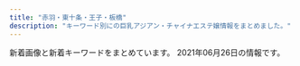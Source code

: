 ```yaml
---
title: "赤羽・東十条・王子・板橋"
description: "キーワード別にの巨乳アジアン・チャイナエステ嬢情報をまとめました。"
---
```


新着画像と新着キーワードをまとめています。
2021年06月26日の情報です。

<DmmAffiliateIns />
<KeywordTable
  shops={
    [
    {
        "img_links": [
            "http://angel-aroma.net/img/top.jpg",
            "http://angel-aroma.net/img/sta3.jpg",
            "http://angel-aroma.net/img/m5.jpg",
            "http://angel-aroma.net/img/qr.jpg",
            "http://angel-aroma.net/img/sta2.jpg",
            "http://angel-aroma.net/img/m20.jpg",
            "http://angel-aroma.net/img/m10.jpg",
            "http://angel-aroma.net/img/m1.jpg",
            "http://angel-aroma.net/img/no.png",
            "http://angel-aroma.net/img/sta1.jpg",
            "http://angel-aroma.net/img/sta6.jpg",
            "http://angel-aroma.net/img/m30.jpg",
            "http://angel-aroma.net/img/sta5.jpg",
            "http://angel-aroma.net/img/m4.jpg",
            "http://angel-aroma.net/img/m2.jpg",
            "http://angel-aroma.net/img/m6.jpg",
            "http://angel-aroma.net/img/m3.jpg",
            "http://angel-aroma.net/img/stafft.jpg"
        ],
        "name": "\u30c0\u30fc\u30ea\u30f3",
        "station": "JR\u8d64\u7fbd\u99c5\u6771\u53e3",
        "url": "http://angel-aroma.net/",
        "keywords": {
            "86": 4,
            "82": 2,
            "84": 2,
            "87": 2
        }
    },
    {
        "keywords": {},
        "station": "\u5c3e\u4e45\u99c5",
        "img_links": [
            "https://nippori-massage.com/images/main1.jpg",
            "https://nippori-massage.com/footer/footer-tel.png",
            "https://nippori-massage.com/images/clear.png",
            "https://nippori-massage.com/images/esthe4.jpg",
            "https://nippori-massage.com/images/main-sp.jpg",
            "https://nippori-massage.com/staff/ai-s2.jpg",
            "https://nippori-massage.com/mens-esthe/2021/04/15/sakura-s1.jpg",
            "https://nippori-massage.com/staff/sakura-l1.jpg",
            "https://nippori-massage.com/staff/sakura-s1.jpg",
            "https://nippori-massage.com/room/room-l1.jpg",
            "https://nippori-massage.com/icon/facebook.png",
            "https://nippori-massage.com/images/esthe1.jpg",
            "https://nippori-massage.com/room/room-l2.jpg",
            "https://nippori-massage.com/line/10min-coupon.png",
            "https://scdn.line-apps.com/n/line_add_friends/btn/ja.png",
            "https://nippori-massage.com/images/qrcode.png",
            "https://nippori-massage.com/images/esthe2.jpg",
            "https://nippori-massage.com/staff/ai-l1.jpg",
            "https://nippori-massage.com/icon/yelp.png",
            "https://nippori-massage.com/footer/footer-staff.png",
            "https://nippori-massage.com/images/header3.png",
            "https://nippori-massage.com/room/room-l3.jpg",
            "https://nippori-massage.com/icon/line.png",
            "https://nippori-massage.com/mens-esthe/2021/06/19/ai-s1.jpg",
            "https://nippori-massage.com/staff/ai-l2.jpg",
            "https://nippori-massage.com/images/line_friend.png",
            "https://nippori-massage.com/footer/footer-line.png",
            "https://nippori-massage.com/line/line-qr.png",
            "https://nippori-massage.com//icon/facebook.png",
            "https://nippori-massage.com/room/room-l4.jpg",
            "https://nippori-massage.com/staff/ai-s1.jpg",
            "https://nippori-massage.com/icon/twitter.png",
            "https://nippori-massage.com/images/esthe3.jpg",
            "https://nippori-massage.com/images/obi.jpg"
        ],
        "url": "https://nippori-massage.com/",
        "name": "\u56de\u697d\u82d1"
    },
    {
        "img_links": [
            "http://www.cocosia.work/staff/rea1.jpg",
            "http://www.cocosia.work/img/int2.jpg",
            "http://www.cocosia.work/staff/mika.jpg",
            "http://www.cocosia.work/img/bn_contact_sp.jpg",
            "http://www.cocosia.work/img/concept_sp.jpg",
            "http://www.cocosia.work/staff/hina.jpg",
            "http://www.cocosia.work/img/int3.jpg",
            "http://www.cocosia.work/img/header_info.png",
            "http://www.cocosia.work/staff/riya.jpg",
            "http://www.cocosia.work/staff/mao1.jpg",
            "http://www.cocosia.work/img/int2_sp.jpg",
            "http://www.cocosia.work/staff/riya1.jpg",
            "http://www.cocosia.work/staff/yuyu.jpg",
            "http://www.cocosia.work/img/concept.jpg",
            "http://www.cocosia.work/img/bn_contact.jpg",
            "http://www.cocosia.work/staff/rea.jpg",
            "http://www.cocosia.work/staff/mao.jpg",
            "http://www.cocosia.work/img/bn_howto.jpg",
            "http://www.cocosia.work/img/int1.jpg",
            "http://www.cocosia.work/img/int1_sp.jpg",
            "http://www.cocosia.work/img/int3_sp.jpg",
            "http://www.cocosia.work/staff/hina1.jpg",
            "http://www.cocosia.work/staff/mika1.jpg",
            "http://www.cocosia.work/staff/yuyu1.jpg",
            "http://www.cocosia.work/img/bn_howto_sp.jpg",
            "http://www.cocosia.work/img/i_tel.png"
        ],
        "keywords": {
            "86": 8,
            "E": 6,
            "85": 2,
            "C": 15,
            "87": 6,
            "D": 10
        },
        "station": "JR\u8d64\u7fbd\u99c5\u897f\u53e3",
        "name": "Cocosia \uff5e\u30b3\u30b3\u30b7\u30a2\uff5e",
        "url": "http://www.cocosia.work/"
    },
    {
        "img_links": [
            "http://www.darling.esjp.info/img/nav-005.png",
            "http://www.darling.esjp.info/files/007.jpg",
            "http://www.darling.esjp.info/img/stb.jpg",
            "http://www.darling.esjp.info/img/tel.png",
            "http://www.darling.esjp.info/img/nav-004.png",
            "http://www.darling.esjp.info/img/stt.jpg",
            "http://www.darling.esjp.info/files/008.jpg",
            "http://www.darling.esjp.info/files/003.jpg",
            "http://www.darling.esjp.info/img/nav-001.png",
            "http://www.darling.esjp.info/img/nav-006.png",
            "http://www.darling.esjp.info/img/top01.png",
            "http://www.darling.esjp.info/img/nav-002.png",
            "http://www.darling.esjp.info/files/001.jpg",
            "http://www.darling.esjp.info/files/002.jpg",
            "http://www.darling.esjp.info/img/nav-003.png"
        ],
        "name": "Darling \uff5e\u30c0\u30fc\u30ea\u30f3\uff5e",
        "url": "http://www.darling.esjp.info/",
        "station": "JR\u8d64\u7fbd\u99c5\u5357\u53e3",
        "keywords": {
            "87": 4,
            "86": 1,
            "D": 5
        }
    },
    {
        "img_links": [
            "https://dream.ests.jp/images/s_pick.png",
            "https://dream.ests.jp/images/top.png",
            "https://dream.ests.jp/photos/sites/12/2021/03/2021031110482840.jpg",
            "https://dream.ests.jp/images/s_link.jpg",
            "https://dream.ests.jp/images/s_therapist.jpg",
            "https://dream.ests.jp/images/2.jpg",
            "https://dream.ests.jp/photos/sites/12/2021/03/2021031110483021.jpg",
            "https://dream.ests.jp/images/new.jpg",
            "https://dream.ests.jp/images/news_bj3.jpg",
            "https://dream.ests.jp/photos/sites/12/2021/03/2021031110483161.jpg",
            "https://dream.ests.jp/images/mobile.jpg",
            "https://dream.ests.jp/images/line.png",
            "https://dream.ests.jp/images/s_news.jpg",
            "https://dream.ests.jp/images/1.jpg",
            "https://dream.ests.jp/photos/sites/12/2021/03/2021031110482744.jpg",
            "https://dream.ests.jp/images/staff_bj3.jpg",
            "https://dream.ests.jp/images/end.png"
        ],
        "station": "JR\u8d64\u7fbd\u99c5\u6771\u53e3",
        "keywords": {
            "E": 2,
            "85": 2,
            "D": 6,
            "C": 12,
            "86": 4,
            "87": 2
        },
        "url": "https://dream.ests.jp/",
        "name": "\u30a2\u30ed\u30de\u30c9\u30ea\u30fc\u30e0"
    },
    {
        "keywords": {
            "\u4e73": 2,
            "D": 5,
            "87": 1,
            "85": 2,
            "C": 1
        },
        "name": "\u7e01\u697d",
        "img_links": [
            "http://figret.xyz/static/picture/bar-inte.png",
            "http://figret.xyz/static/picture/bar-girls.png",
            "http://figret.xyz/static/picture/info2.jpg",
            "http://figret.xyz/static/picture/bar-news.png",
            "http://figret.xyz/uploads/210501/1-2105011FK05b.jpg",
            "http://figret.xyz/uploads/210515/1-2105151454123F.jpg",
            "http://figret.xyz/uploads/200520/1-200520094144146.jpg",
            "http://figret.xyz/static/picture/info1.jpg",
            "http://figret.xyz/uploads/210517/1-21051G0253T50.jpg",
            "http://figret.xyz/static/picture/girls-bar.png",
            "http://figret.xyz/uploads/200520/1-200520100430557.jpg",
            "http://figret.xyz/uploads/200520/1-200520100455411.jpg",
            "http://figret.xyz/static/picture/info_text.jpg",
            "http://figret.xyz/static/picture/bar-infomation.png"
        ],
        "url": "http://figret.xyz/",
        "station": "JR\u5341\u6761\u99c5\u5357\u53e3"
    },
    {
        "img_links": [
            "http://www.kaen.relaxmens.com/files/006.jpg",
            "http://www.kaen.relaxmens.com/files/007.jpg",
            "http://www.kaen.relaxmens.com/files/002.jpg",
            "http://www.kaen.relaxmens.com/images/kanban.jpg",
            "http://www.kaen.relaxmens.com/images/sp_tit_therapist.png",
            "http://www.kaen.relaxmens.com/images/sp_tit_new.png",
            "http://www.kaen.relaxmens.com/images/tit_therapist.png",
            "http://www.kaen.relaxmens.com/images/acc3.jpg",
            "http://www.kaen.relaxmens.com/images/maining.jpg",
            "http://www.kaen.relaxmens.com/files/008.jpg",
            "http://www.kaen.relaxmens.com/files/001.jpg",
            "http://www.kaen.relaxmens.com/files/009.jpg",
            "http://www.kaen.relaxmens.com/files/005.jpg",
            "http://www.kaen.relaxmens.com/images/acc5.jpg",
            "http://www.kaen.relaxmens.com/images/tit_new.png",
            "http://www.kaen.relaxmens.com/images/img_tel.png",
            "http://www.kaen.relaxmens.com/images/acc1.jpg",
            "http://www.kaen.relaxmens.com/images/acc4.jpg",
            "http://www.kaen.relaxmens.com/images/acc2.jpg",
            "http://www.kaen.relaxmens.com/images/top.jpg",
            "http://www.kaen.relaxmens.com/images/sp_top.jpg"
        ],
        "name": "\u83ef\u8276",
        "keywords": {
            "86": 6,
            "E": 6,
            "85": 30,
            "87": 6,
            "D": 6,
            "C": 30
        },
        "station": "JR\u8d64\u7fbd\u99c5\u6771\u53e3",
        "url": "http://www.kaen.relaxmens.com/"
    },
    {
        "station": "JR\u8d64\u7fbd\u99c5",
        "keywords": {
            "D": 4,
            "88": 2,
            "87": 2,
            "C": 6,
            "86": 9,
            "84": 6
        },
        "name": "\u30e1\u30eb\u30c6\u30a3\u2015\u30e9\u30f4",
        "url": "http://meltylove.xyz/",
        "img_links": [
            "http://meltylove.xyz/images/new.png",
            "http://meltylove.xyz/images/room1.jpg",
            "http://meltylove.xyz/images/g5.jpg",
            "http://meltylove.xyz/images/end.png",
            "http://meltylove.xyz/images/r2.png",
            "http://meltylove.xyz/images/room2.png",
            "http://meltylove.xyz/images/s1.png",
            "http://meltylove.xyz/images/g1.jpg",
            "http://meltylove.xyz/images/room3.png",
            "http://meltylove.xyz/images/g3.jpg",
            "http://meltylove.xyz/images/r1.png",
            "http://meltylove.xyz/images/g0.jpg",
            "http://meltylove.xyz/images/room4.png",
            "http://meltylove.xyz/images/g4.jpg",
            "http://meltylove.xyz/images/top.jpg",
            "http://meltylove.xyz/images/s3.png",
            "http://meltylove.xyz/images/g2.jpg",
            "http://meltylove.xyz/images/r3.png"
        ]
    },
    {
        "keywords": {},
        "name": "Only one \uff5e\u30aa\u30f3\u30ea\u30fc\u30ef\u30f3\uff5e",
        "station": "JR\u8d64\u7fbd\u99c5\u5357\u53e3",
        "img_links": [
            "http://www.roserelaxation.info/upload/202007/thumb_dis/1594636246.jpg",
            "http://www.roserelaxation.info/upload/202007/thumb_dis/1594636684.jpg",
            "http://www.roserelaxation.info/upload/201708/1502280972.jpg",
            "http://www.roserelaxation.info/upload/images/20170613_104732.jpg",
            "http://www.roserelaxation.info/upload/202007/1594636246.jpg",
            "http://www.roserelaxation.info/upload/201807/thumb/1531195547.jpg",
            "http://www.roserelaxation.info/upload/201808/thumb_dis/1535596152.jpg",
            "http://www.roserelaxation.info/upload/201807/1531195952.jpg",
            "http://www.roserelaxation.info/upload/201712/thumb/1512155748.jpg",
            "http://www.roserelaxation.info/upload/202007/1594636684.jpg",
            "http://www.roserelaxation.info/upload/201807/thumb_dis/1531197286.jpg",
            "http://www.roserelaxation.info/upload/202007/thumb_dis/1594636322.jpg",
            "http://www.roserelaxation.info/upload/201801/1517150493.jpg",
            "http://www.roserelaxation.info/upload/images/20170706_091357.jpg",
            "http://www.roserelaxation.info/upload/202007/thumb/1594636355.jpg",
            "http://www.roserelaxation.info/upload/images/20171214_032900.jpg",
            "http://www.roserelaxation.info/upload/202007/thumb_dis/1594636355.jpg",
            "http://www.roserelaxation.info/upload/images/20170525_102731.jpg",
            "http://www.roserelaxation.info/upload/201708/thumb_dis/1502280972.jpg",
            "http://www.roserelaxation.info/upload/202007/thumb/1594636684.jpg",
            "http://www.roserelaxation.info/upload/201807/thumb_dis/1531195952.jpg",
            "http://www.roserelaxation.info/upload/202008/1598846272.jpg",
            "http://www.roserelaxation.info/upload/201712/1512155748.jpg",
            "http://www.roserelaxation.info/upload/images/20171206_132851.jpg",
            "http://www.roserelaxation.info/upload/images/20171206_133002.jpg",
            "http://www.roserelaxation.info/upload/201807/1531197286.jpg",
            "http://www.roserelaxation.info/upload/201801/thumb/1517150493.jpg",
            "http://www.roserelaxation.info/upload/202007/thumb/1594636246.jpg",
            "http://www.roserelaxation.info/upload/images/20171206_132823.jpg",
            "http://www.roserelaxation.info/upload/201801/thumb_dis/1517150493.jpg",
            "http://www.roserelaxation.info/upload/201807/1531195547.jpg",
            "http://www.roserelaxation.info/upload/images/20171206_132919.jpg",
            "http://www.roserelaxation.info/upload/202007/1594636355.jpg",
            "http://www.roserelaxation.info/upload/201807/thumb_dis/1531195547.jpg",
            "http://www.roserelaxation.info/upload/201807/thumb/1531195952.jpg",
            "http://www.roserelaxation.info/upload/201707/1499300573.jpg",
            "http://www.roserelaxation.info/upload/201712/thumb_dis/1512155748.jpg"
        ],
        "url": "http://www.roserelaxation.info/"
    },
    {
        "keywords": {
            "D": 2,
            "86": 2
        },
        "img_links": [
            "http://shanshan-esthe.com/img/sta0.jpg",
            "http://shanshan-esthe.com/img/st14.jpg",
            "http://shanshan-esthe.com/img/st16.jpg",
            "http://shanshan-esthe.com/img/no.png",
            "http://shanshan-esthe.com/img/sta14.jpg"
        ],
        "station": "JR\u6771\u5341\u6761\u99c5\u5317\u53e3",
        "url": "http://shanshan-esthe.com/",
        "name": "\u9999\u9999"
    },
    {
        "url": "http://yuri.msa.jp/",
        "img_links": [
            "http://yuri.msa.jp/layer/images/top/top_03.jpg",
            "http://yuri.msa.jp/images/staff_bj1.png",
            "http://yuri.msa.jp/layer/images/top/top_06.jpg",
            "http://yuri.msa.jp/layer/images/top/top_08.png",
            "http://yuri.msa.jp/images/ser4.jpg",
            "http://yuri.msa.jp/images/staff_04.jpg",
            "http://yuri.msa.jp/images/1.jpg",
            "http://yuri.msa.jp/layer/images/top/top_01.jpg",
            "http://yuri.msa.jp/images/s_info.png",
            "http://yuri.msa.jp/images/info.png",
            "http://yuri.msa.jp/images/ser1.jpg",
            "http://yuri.msa.jp/images/staff_06.jpg",
            "http://yuri.msa.jp/images/ser3.jpg",
            "http://yuri.msa.jp/images/wenzi-staff.png",
            "http://yuri.msa.jp/images/top1.jpg",
            "http://yuri.msa.jp/layer/images/top/top_05.jpg",
            "http://yuri.msa.jp/images/staff_bj4.png",
            "http://yuri.msa.jp/layer/images/top.jpg",
            "http://yuri.msa.jp/layer/images/top/top_04.jpg",
            "http://yuri.msa.jp/images/top2.jpg",
            "http://yuri.msa.jp/images/staff_01.jpg",
            "http://yuri.msa.jp/images/ser2.jpg",
            "http://yuri.msa.jp/layer/images/top/top_02.jpg",
            "http://yuri.msa.jp/images/s_service.png",
            "http://yuri.msa.jp/images/staff_03.jpg",
            "http://yuri.msa.jp/images/staff_02.jpg"
        ],
        "keywords": {
            "84": 3,
            "83": 3,
            "85": 3,
            "86": 3
        },
        "station": "JR\u6771\u5341\u6761\u99c5\u5317\u53e3",
        "name": "\u767e\u5408"
    },
    {
        "name": "Last Paradise \uff5e\u30e9\u30b9\u30c8\u30d1\u30e9\u30c0\u30a4\u30b9\uff5e",
        "img_links": [
            "http://lastpara.net/image/cast/cast_263_1_s.jpg",
            "http://lastpara.net/image/cast/cast_259_1_s.jpg",
            "http://lastpara.net/image/cast/cast_287_1_s.jpg",
            "http://lastpara.net/image/cast/cast_287_1_l.jpg",
            "http://lastpara.net/image/cast/cast_262_1_l.jpg",
            "http://lastpara.net/image/cast/cast_263_1_l.jpg",
            "http://lastpara.net/image/cast/cast_261_1_l.jpg",
            "http://lastpara.net/image/cast/cast_265_1_l.jpg",
            "http://lastpara.net/img/event/camp_top_02.jpg",
            "http://lastpara.net/img/recuit.png",
            "http://lastpara.net/image/cast/cast_286_1_s.jpg",
            "http://lastpara.net/image/cast/cast_265_1_s.jpg",
            "http://lastpara.net/img/news-ttl.jpg",
            "http://lastpara.net/image/cast/cast_255_1_l.jpg",
            "http://lastpara.net/image/cast/cast_256_1_l.jpg",
            "http://lastpara.net/image/cast/cast_259_1_l.jpg",
            "http://lastpara.net/image/cast/cast_286_1_l.jpg",
            "http://lastpara.net/image/cast/cast_256_1_s.jpg"
        ],
        "station": "JR\u8d64\u7fbd\u99c5\u5357\u53e3",
        "keywords": {
            "90": 2,
            "84": 4,
            "86": 4,
            "85": 9
        },
        "url": "http://lastpara.net/"
    },
    {
        "keywords": {
            "\u30bb\u30af\u30b7\u30fc": 5
        },
        "name": "\u685c\u306e\u604b",
        "img_links": [
            "http://www.crossu.xyz/templets/default/picture/news.jpg",
            "http://www.crossu.xyz/uploads/181211/1-1Q2111433162D.jpg",
            "http://www.crossu.xyz/templets/default/picture/rec1.png",
            "http://www.crossu.xyz/uploads/180621/1-1P621101232H4.jpg",
            "http://www.crossu.xyz/uploads/allimg/180620/1-1P6201013133b.jpg",
            "http://www.crossu.xyz/uploads/191119/1-19111915043V27.jpg",
            "http://www.crossu.xyz/uploads/190924/1-1Z9241056212J.jpg",
            "http://www.crossu.xyz/templets/default/picture/staff_t.jpg",
            "http://www.crossu.xyz/uploads/180620/1-1P62010193X63.jpg",
            "http://www.crossu.xyz/uploads/180620/1-1P62010154K00.png",
            "http://www.crossu.xyz/templets/default/picture/interior_t.jpg",
            "http://www.crossu.xyz/templets/default/picture/head.jpg",
            "http://www.crossu.xyz/uploads/200528/1-20052Q52142229.jpg",
            "http://www.crossu.xyz/uploads/191129/1-19112914393CK.jpg"
        ],
        "url": "http://www.crossu.xyz/",
        "station": "JR\u738b\u5b50\u99c5\u5317\u53e3"
    },
    {
        "station": "\u84ee\u6839\u99c5\u6771\u53e3",
        "url": "http://www.l-yuri.work/",
        "name": "\u767e\u5408",
        "img_links": [
            "http://www.l-yuri.work/images/h_line.jpg",
            "http://www.l-yuri.work/images/news.png",
            "http://www.l-yuri.work/images/staff_t.jpg",
            "http://www.l-yuri.work/staff/emi.jpg",
            "http://www.l-yuri.work/images/1.png",
            "http://www.l-yuri.work/images/int1.png",
            "http://www.l-yuri.work/images/tel.jpg",
            "http://www.l-yuri.work/img/kaori1.jpg",
            "http://www.l-yuri.work/staff/aki.jpg",
            "http://www.l-yuri.work/images/3.png",
            "http://www.l-yuri.work/images/int2.png",
            "http://www.l-yuri.work/images/2.png",
            "http://www.l-yuri.work/images/head.jpg",
            "http://www.l-yuri.work/staff/kaori.jpg",
            "http://www.l-yuri.work/img/rina1.jpg",
            "http://www.l-yuri.work/img/aki1.jpg",
            "http://www.l-yuri.work/images/interior_t.jpg",
            "http://www.l-yuri.work/images/s1.png",
            "http://www.l-yuri.work/img/emi1.jpg",
            "http://www.l-yuri.work/images/4.png",
            "http://www.l-yuri.work/images/tg.jpg",
            "http://www.l-yuri.work/images/sys.png",
            "http://www.l-yuri.work/staff/rina.jpg",
            "http://www.l-yuri.work/images/mobile.jpg"
        ],
        "keywords": {}
    },
    {
        "url": "https://wagaya.xyz.mn/",
        "station": "JR\u738b\u5b50\u99c5\u4e2d\u592e\u53e3",
        "name": "\u6211\u304c\u5bb6",
        "keywords": {
            "86": 5,
            "85": 10,
            "D": 20,
            "C": 11,
            "83": 5
        },
        "img_links": [
            "https://wagaya.xyz.mn/photos/sites/56/2021/04/2021041205512892.jpg",
            "https://wagaya.xyz.mn/images/top.jpg",
            "https://wagaya.xyz.mn/images/s_news.png",
            "https://wagaya.xyz.mn/images/mobile.jpg",
            "https://wagaya.xyz.mn/photos/sites/56/2021/04/202104050602539.jpg",
            "https://wagaya.xyz.mn/photos/sites/56/2021/06/2021061105332195.jpg",
            "https://wagaya.xyz.mn/photos/sites/56/2021/04/2021041205512961.jpg",
            "https://wagaya.xyz.mn/images/s_staff.png",
            "https://wagaya.xyz.mn/images/nbj1.png"
        ]
    },
    {
        "name": "Love Sea",
        "keywords": {},
        "station": "JR\u6771\u5341\u6761\u99c5\u5317\u53e3",
        "img_links": [
            "https://higashijujo-mensesthe.com/staff/runa-l1.jpg",
            "https://higashijujo-mensesthe.com/2020/02/29/lime-s1.jpg",
            "https://higashijujo-mensesthe.com/staff/satomi-l1.jpg",
            "https://higashijujo-mensesthe.com/room/esthe3.jpg",
            "https://higashijujo-mensesthe.com/button/home.png",
            "https://higashijujo-mensesthe.com/button/blog.png",
            "https://higashijujo-mensesthe.com/staff/kimi-l1.jpg",
            "https://higashijujo-mensesthe.com/room/room-l1.jpg",
            "https://higashijujo-mensesthe.com/2019/08/23/satomi-s1.jpg",
            "https://higashijujo-mensesthe.com/room/room-l2.jpg",
            "https://higashijujo-mensesthe.com/images/footer-r.png",
            "https://higashijujo-mensesthe.com/images/clear.png",
            "https://higashijujo-mensesthe.com/images/header3.png",
            "https://higashijujo-mensesthe.com/images/flower.png",
            "https://higashijujo-mensesthe.com/staff/lime-l1.jpg",
            "https://higashijujo-mensesthe.com/images/qrcode.png",
            "https://higashijujo-mensesthe.com/icon/yelp.png",
            "https://higashijujo-mensesthe.com/staff/rika-l1.jpg",
            "https://higashijujo-mensesthe.com/menu/gallery.png",
            "https://higashijujo-mensesthe.com/menu/friend.png",
            "https://higashijujo-mensesthe.com/room/room-l4.jpg",
            "https://higashijujo-mensesthe.com/icon/twitter.png",
            "https://higashijujo-mensesthe.com/2019/10/21/rika-s1.jpg",
            "https://higashijujo-mensesthe.com/icon/line.png",
            "https://higashijujo-mensesthe.com/button/staff.png",
            "https://higashijujo-mensesthe.com/icon/facebook.png",
            "https://higashijujo-mensesthe.com/images/main1.jpg",
            "https://higashijujo-mensesthe.com/staff/runa-s1.jpg",
            "https://higashijujo-mensesthe.com/room/esthe2.jpg",
            "https://higashijujo-mensesthe.com/2019/08/22/runa-s1.jpg",
            "https://higashijujo-mensesthe.com/staff/kimi-l2.jpg",
            "https://higashijujo-mensesthe.com/2019/08/10/kimi-s1.jpg",
            "https://higashijujo-mensesthe.com/images/main-sp.jpg",
            "https://higashijujo-mensesthe.com/room/esthe1.jpg",
            "https://higashijujo-mensesthe.com/staff/satomi-s1.jpg",
            "https://higashijujo-mensesthe.com/menu/blog.png",
            "https://higashijujo-mensesthe.com/staff/rika-s1.jpg",
            "https://higashijujo-mensesthe.com/menu/home.png",
            "https://higashijujo-mensesthe.com/staff/kimi-s2.jpg",
            "https://higashijujo-mensesthe.com/menu/info.png",
            "https://higashijujo-mensesthe.com/staff/lime-s1.jpg",
            "https://higashijujo-mensesthe.com/staff/kimi-s1.jpg",
            "https://higashijujo-mensesthe.com/images/footer-l.png",
            "https://higashijujo-mensesthe.com/room/room-l3.jpg",
            "https://higashijujo-mensesthe.com/images/camp.jpg"
        ],
        "url": "https://higashijujo-mensesthe.com/"
    },
    {
        "url": "https://kirakira.xyz.mn/",
        "keywords": {},
        "name": "Lucky",
        "img_links": [],
        "station": "JR\u738b\u5b50\u99c5\u5317\u53e3"
    },
    {
        "keywords": {
            "E": 5,
            "D": 10,
            "85": 5,
            "C": 5,
            "87": 5,
            "86": 10
        },
        "url": "http://coconat.work/",
        "station": "JR\u8d64\u7fbd\u99c5\u6771\u53e3",
        "name": "\u30b3\u30b3\u30ca\u30c3\u30c4",
        "img_links": [
            "http://coconat.work/images/m-head01.jpg",
            "http://coconat.work/images/news.jpg",
            "http://coconat.work/staff/ayaka1.jpg",
            "http://coconat.work/images/interior_t.jpg",
            "http://coconat.work/staff/yuko1.jpg",
            "http://coconat.work/images/staff_t.jpg",
            "http://coconat.work/images/m-top004.jpg",
            "http://coconat.work/staff/yuyu1.jpg",
            "http://coconat.work/images/call.png",
            "http://coconat.work/images/news_t.jpg",
            "http://coconat.work/staff/rina1.jpg"
        ]
    },
    {
        "station": "JR\u738b\u5b50\u99c5\u5317\u53e3",
        "name": "\u7f8e\u5065",
        "keywords": {
            "C": 15
        },
        "url": "http://oji.pink/",
        "img_links": [
            "http://oji.pink/images/zi_staff.png",
            "http://oji.pink/images/g1.jpg",
            "http://oji.pink/images/yuki.jpg",
            "http://oji.pink/images/g5.jpg",
            "http://oji.pink/images/aki.jpg",
            "http://oji.pink/images/1.png",
            "http://oji.pink/images/new1.jpg",
            "http://oji.pink/images/3.png",
            "http://oji.pink/images/r4.jpg",
            "http://oji.pink/images/top.jpg",
            "http://oji.pink/images/r1.jpg",
            "http://oji.pink/images/g7.jpg",
            "http://oji.pink/images/zi_link.png",
            "http://oji.pink/images/mobile.jpg",
            "http://oji.pink/images/g0.jpg",
            "http://oji.pink/images/g2.jpg",
            "http://oji.pink/images/r2.jpg",
            "http://oji.pink/images/r3.jpg"
        ]
    },
    {
        "keywords": {
            "E": 3,
            "85": 1,
            "84": 1,
            "C": 1,
            "86": 2,
            "87": 2,
            "D": 3,
            "89": 1
        },
        "station": "JR\u8d64\u7fbd\u99c5\u6771\u53e3",
        "url": "http://www.e-baby.work/",
        "name": "\u30a2\u30a4\u30ea\u30b9",
        "img_links": [
            "http://www.e-baby.work/img/all/icon2.png",
            "http://www.e-baby.work/staff/kumi1.jpg",
            "http://www.e-baby.work/staff/haru1.jpg",
            "http://www.e-baby.work/img/all/loader.png",
            "http://www.e-baby.work/staff/yuka1.jpg",
            "http://www.e-baby.work/staff/miho1.jpg",
            "http://www.e-baby.work/staff/mihoc.jpg",
            "http://www.e-baby.work/staff/karen1.jpg",
            "http://www.e-baby.work/staff/maya1.jpg",
            "http://www.e-baby.work/staff/rina1.jpg"
        ]
    },
    {
        "station": "\u8d64\u7fbd\u5ca9\u6df5\u99c52\u756a\u51fa\u53e3",
        "keywords": {
            "85": 2,
            "\u30bb\u30af\u30b7\u30fc": 2,
            "87": 8,
            "D": 8
        },
        "name": "GOOD TIME",
        "img_links": [
            "http://www.goodtime.iesjp.com/images/m-yejiao.jpg",
            "http://www.goodtime.iesjp.com/files/003.jpg",
            "http://www.goodtime.iesjp.com/images/m-top-right04.jpg",
            "http://www.goodtime.iesjp.com/photo_news/upimg/3943160b5eaf8ad73c_1.jpg",
            "http://www.goodtime.iesjp.com/images/m-top-right01.jpg",
            "http://www.goodtime.iesjp.com/images/m-left.jpg",
            "http://www.goodtime.iesjp.com/images/m-top02.jpg",
            "http://www.goodtime.iesjp.com/files/004.jpg",
            "http://www.goodtime.iesjp.com/files/001.jpg",
            "http://www.goodtime.iesjp.com/photo_news/upimg/22286608910ac9b0db_0.jpg",
            "http://www.goodtime.iesjp.com/images/m-head.jpg",
            "http://www.goodtime.iesjp.com/images/m-top03.jpg",
            "http://www.goodtime.iesjp.com/files/007.jpg",
            "http://www.goodtime.iesjp.com/images/m-right.jpg",
            "http://www.goodtime.iesjp.com/images/m-top-right02.jpg",
            "http://www.goodtime.iesjp.com/images/call.png",
            "http://www.goodtime.iesjp.com/photo_news/upimg/6226360739cbd5fa6e_0.jpg",
            "http://www.goodtime.iesjp.com/files/006.jpg",
            "http://www.goodtime.iesjp.com/images/m-top-right03.jpg",
            "http://www.goodtime.iesjp.com/photo_news/upimg/3462960a1ab283cd4a_0.jpg",
            "http://www.goodtime.iesjp.com/images/top-left01.jpg"
        ],
        "url": "http://www.goodtime.iesjp.com/"
    },
    {
        "station": "JR\u8d64\u7fbd\u99c5\u5357\u6539\u672d\u53e3(\u6771)",
        "url": "http://esthe-japan.work/flower/",
        "keywords": {
            "89": 3,
            "87": 3,
            "88": 3,
            "\u30bb\u30af\u30b7\u30fc": 6,
            "98": 1
        },
        "img_links": [
            "http://esthe-japan.work/flower/upload/202004/1588153474.png"
        ],
        "name": "FLOWER"
    }
]
}
/>
<DmmAffiliateScript />
